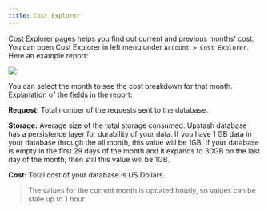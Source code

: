```yaml
---
title: Cost Explorer
---
```


Cost Explorer pages helps you find out current and previous months' cost. You
can open Cost Explorer in left menu under `Account > Cost Explorer`. Here an
example report:

<Frame>
  <img src="/img/costexplorer/costexplorer.png" />
</Frame>

You can select the month to see the cost breakdown for that month. Explanation
of the fields in the report:

**Request:** Total number of the requests sent to the database.

**Storage:** Average size of the total storage consumed. Upstash database has a
persistence layer for durability of your data. If you have 1 GB data in your
database through the all month, this value will be 1GB. If your database is
empty in the first 29 days of the month and it expands to 30GB on the last day
of the month; then still this value will be 1GB.

**Cost:** Total cost of your database is US Dollars.

> The values for the current month is updated hourly, so values can be stale up
> to 1 hour.
